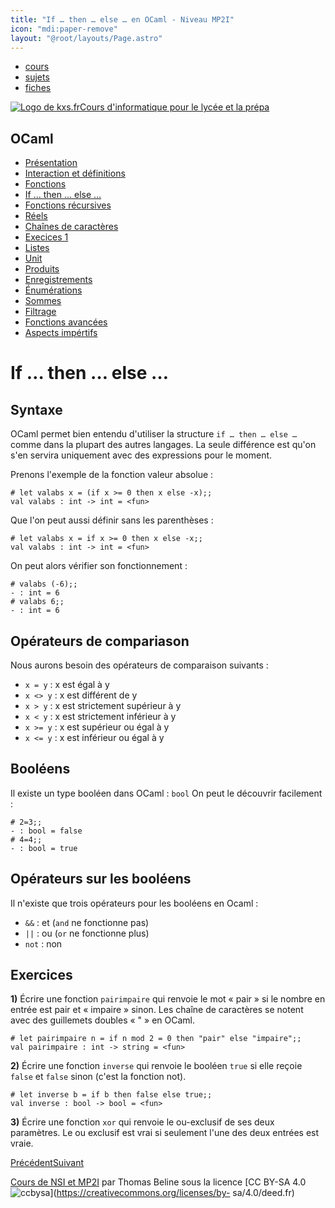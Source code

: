 ```yaml
---
title: "If … then … else … en OCaml - Niveau MP2I"
icon: "mdi:paper-remove"
layout: "@root/layouts/Page.astro"
---
```


  * [cours](https://kxs.fr/cours/)
  * [sujets](https://kxs.fr/sujets/)
  * [fiches](https://kxs.fr/fiches/)

[![Logo de kxs.fr](/img/logo.svg)](https://kxs.fr/)[Cours d'informatique pour
le lycée et la prépa](https://kxs.fr/cours/)

## OCaml

  * [Présentation](.)
  * [Interaction et définitions](interaction-definition)
  * [Fonctions](fonctions)
  * [If … then … else …](if-then-else)
  * [Fonctions récursives](fonctions-recursives)
  * [Réels](reels)
  * [Chaînes de caractères](string)
  * [Execices 1](exercices-1)
  * [Listes](listes)
  * [Unit](unit)
  * [Produits](produits)
  * [Enregistrements](enregistrements)
  * [Énumérations](enumerations)
  * [Sommes](sommes)
  * [Filtrage](filtrage)
  * [Fonctions avancées](fonctions-avancees)
  * [Aspects impértifs](aspects-imperatifs)

# If … then … else …

## Syntaxe

OCaml permet bien entendu d'utiliser la structure `if … then … else …` comme
dans la plupart des autres langages. La seule différence est qu'on s'en
servira uniquement avec des expressions pour le moment.

Prenons l'exemple de la fonction valeur absolue :

    
    
    # let valabs x = (if x >= 0 then x else -x);;
    val valabs : int -> int = <fun>

Que l'on peut aussi définir sans les parenthèses :

    
    
    # let valabs x = if x >= 0 then x else -x;;
    val valabs : int -> int = <fun>

On peut alors vérifier son fonctionnement :

    
    
    # valabs (-6);;
    - : int = 6
    # valabs 6;;
    - : int = 6

## Opérateurs de compariason

Nous aurons besoin des opérateurs de comparaison suivants :

  * `x = y` : x est égal à y
  * `x <> y` : x est différent de y
  * `x > y` : x est strictement supérieur à y
  * `x < y` : x est strictement inférieur à y
  * `x >= y` : x est supérieur ou égal à y
  * `x <= y` : x est inférieur ou égal à y

## Booléens

Il existe un type booléen dans OCaml : `bool` On peut le découvrir facilement
:

    
    
    # 2=3;;
    - : bool = false
    # 4=4;;
    - : bool = true

## Opérateurs sur les booléens

Il n'existe que trois opérateurs pour les booléens en Ocaml :

  * `&&` : et (`and` ne fonctionne pas)
  * `||` : ou (`or` ne fonctionne plus)
  * `not` : non

## Exercices

**1)** Écrire une fonction `pairimpaire` qui renvoie le mot « pair » si le
nombre en entrée est pair et « impaire » sinon. Les chaîne de caractères se
notent avec des guillemets doubles « " » en OCaml.

    
    
    # let pairimpaire n = if n mod 2 = 0 then "pair" else "impaire";;
    val pairimpaire : int -> string = <fun>

**2)** Écrire une fonction `inverse` qui renvoie le booléen `true` si elle
reçoie `false` et `false` sinon (c'est la fonction not).

    
    
    # let inverse b = if b then false else true;;
    val inverse : bool -> bool = <fun>

**3)** Écrire une fonction `xor` qui renvoie le ou-exclusif de ses deux
paramètres. Le ou exclusif est vrai si seulement l'une des deux entrées est
vraie.

[Précédent](fonctions)[Suivant](fonctions-recursives)

[Cours de NSI et MP2I](https://kxs.fr/cours/) par Thomas Beline sous la
licence [CC BY-SA 4.0
![ccbysa](/img/ccbysa.svg)](https://creativecommons.org/licenses/by-
sa/4.0/deed.fr)


